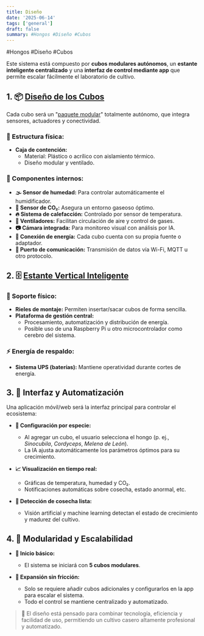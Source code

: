 ```yaml
---
title: Diseño
date: '2025-06-14'
tags: ['general']
draft: false
summary: #Hongos #Diseño #Cubos
---
```


#Hongos #Diseño #Cubos

Este sistema está compuesto por **cubos modulares autónomos**, un **estante inteligente centralizado** y una **interfaz de control mediante app** que permite escalar fácilmente el laboratorio de cultivo.


## 1. 📦 [Diseño de los Cubos](Hardware.md)  

Cada cubo será un "[paquete modular](Cubos.md)" totalmente autónomo, que integra sensores, actuadores y conectividad.  

### 🧊 Estructura física:  
- **Caja de contención:**  
  - Material: Plástico o acrílico con aislamiento térmico.  
  - Diseño modular y ventilado.  

### 📡 Componentes internos:  
- **🌫 Sensor de humedad:** Para controlar automáticamente el humidificador.  
- **🧪 Sensor de CO₂:** Asegura un entorno gaseoso óptimo.  
- **🔥 Sistema de calefacción:** Controlado por sensor de temperatura.  
- **💨 Ventiladores:** Facilitan circulación de aire y control de gases.  
- **📷 Cámara integrada:** Para monitoreo visual con análisis por IA.  
- **🔌 Conexión de energía:** Cada cubo cuenta con su propia fuente o adaptador.  
- **📶 Puerto de comunicación:** Transmisión de datos vía Wi-Fi, MQTT u otro protocolo.


## 2. 🗄️ [Estante Vertical Inteligente](Estante.md)  

### 🧩 Soporte físico:  
- **Rieles de montaje:** Permiten insertar/sacar cubos de forma sencilla.  
- **Plataforma de gestión central:**  
  - Procesamiento, automatización y distribución de energía.  
  - Posible uso de una Raspberry Pi u otro microcontrolador como cerebro del sistema.  

### ⚡ Energía de respaldo:  
- **Sistema UPS (baterías):** Mantiene operatividad durante cortes de energía.


## 3. 📱 Interfaz y Automatización  

Una aplicación móvil/web será la interfaz principal para controlar el ecosistema:

- **👤 Configuración por especie:**  
  - Al agregar un cubo, el usuario selecciona el hongo (p. ej., *Sinocubila*, *Cordyceps*, *Melena de León*).  
  - La IA ajusta automáticamente los parámetros óptimos para su crecimiento.

- **📈 Visualización en tiempo real:**  
  - Gráficas de temperatura, humedad y CO₂.  
  - Notificaciones automáticas sobre cosecha, estado anormal, etc.

- **🌱 Detección de cosecha lista:**  
  - Visión artificial y machine learning detectan el estado de crecimiento y madurez del cultivo.


## 4. 🧩 Modularidad y Escalabilidad  

- **🚀 Inicio básico:**  
  - El sistema se iniciará con **5 cubos modulares**.  

- **🔄 Expansión sin fricción:**  
  - Solo se requiere añadir cubos adicionales y configurarlos en la app para escalar el sistema.  
  - Todo el control se mantiene centralizado y automatizado.


> 🔧 El diseño está pensado para combinar tecnología, eficiencia y facilidad de uso, permitiendo un cultivo casero altamente profesional y automatizado.

